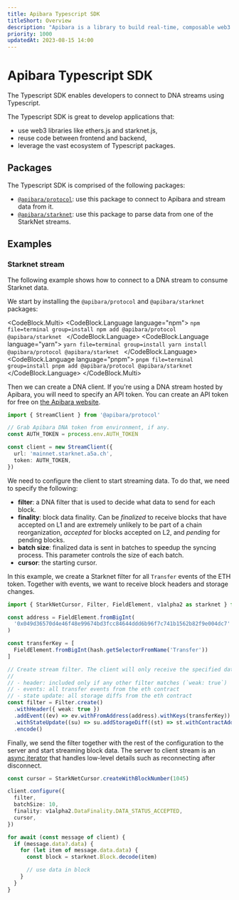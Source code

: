 ```yaml
---
title: Apibara Typescript SDK
titleShort: Overview
description: "Apibara is a library to build real-time, composable web3 streams in Typescript."
priority: 1000
updatedAt: 2023-08-15 14:00
---
```


# Apibara Typescript SDK

The Typescript SDK enables developers to connect to DNA streams using
Typescript.

The Typescript SDK is great to develop applications that:

 - use web3 libraries like ethers.js and starknet.js,
 - reuse code between frontend and backend,
 - leverage the vast ecosystem of Typescript packages.


## Packages

The Typescript SDK is comprised of the following packages:

 - [`@apibara/protocol`](/docs/typescript-sdk/reference/protocol): use this package to connect to
   Apibara and stream data from it.
 - [`@apibara/starknet`](/docs/typescript-sdk/reference/starknet): use this package to parse data
   from one of the StarkNet streams.


## Examples

### Starknet stream

The following example shows how to connect to a DNA stream to consume Starknet
data.

We start by installing the `@apibara/protocol` and `@apibara/starknet` packages:

<CodeBlock.Multi>
  <CodeBlock.Language language="npm">
    ```npm file=terminal group=install
    npm add @apibara/protocol @apibara/starknet
    ```
  </CodeBlock.Language>
  <CodeBlock.Language language="yarn">
    ```yarn file=terminal group=install
    yarn install @apibara/protocol @apibara/starknet
    ```
  </CodeBlock.Language>
  <CodeBlock.Language language="pnpm">
    ```pnpm file=terminal group=install
    pnpm add @apibara/protocol @apibara/starknet
    ```
  </CodeBlock.Language>
</CodeBlock.Multi>

Then we can create a DNA client. If you're using a DNA stream hosted by
Apibara, you will need to specify an API token. You can create an API token for
free on [the Apibara website](https://www.apibara.com).

```typescript file=main.ts
import { StreamClient } from '@apibara/protocol'

// Grab Apibara DNA token from environment, if any.
const AUTH_TOKEN = process.env.AUTH_TOKEN

const client = new StreamClient({
  url: 'mainnet.starknet.a5a.ch',
  token: AUTH_TOKEN,
})
```

We need to configure the client to start streaming data. To do that, we need to specify the following:

 - **filter**: a DNA filter that is used to decide what data to send for each block.
 - **finality**: block data finality. Can be _finalized_ to receive blocks that
   have accepted on L1 and are extremely unlikely to be part of a chain
   reorganization, _accepted_ for blocks accepted on L2, and _pending_ for pending blocks.
 - **batch size**: finalized data is sent in batches to speedup the syncing
   process. This parameter controls the size of each batch.
 - **cursor**: the starting cursor.

In this example, we create a Starknet filter for all `Transfer` events of the ETH token.
Together with events, we want to receive block headers and storage changes.


```typescript file=main.ts
import { StarkNetCursor, Filter, FieldElement, v1alpha2 as starknet } from '@apibara/starknet'

const address = FieldElement.fromBigInt(
  '0x049d36570d4e46f48e99674bd3fcc84644ddd6b96f7c741b1562b82f9e004dc7'
)

const transferKey = [
  FieldElement.fromBigInt(hash.getSelectorFromName('Transfer'))
]

// Create stream filter. The client will only receive the specified data.
//
// - header: included only if any other filter matches (`weak: true`)
// - events: all transfer events from the eth contract
// - state update: all storage diffs from the eth contract
const filter = Filter.create()
  .withHeader({ weak: true })
  .addEvent((ev) => ev.withFromAddress(address).withKeys(transferKey))
  .withStateUpdate((su) => su.addStorageDiff((st) => st.withContractAddress(address)))
  .encode()
```

Finally, we send the filter together with the rest of the configuration to the
server and start streaming block data.
The server to client stream is an [async
iterator](https://www.typescriptlang.org/docs/handbook/release-notes/typescript-2-3.html#async-iteration)
that handles low-level details such as reconnecting after disconnect.


```typescript file=main.ts
const cursor = StarkNetCursor.createWithBlockNumber(1045)

client.configure({
  filter,
  batchSize: 10,
  finality: v1alpha2.DataFinality.DATA_STATUS_ACCEPTED,
  cursor,
})

for await (const message of client) {
  if (message.data?.data) {
    for (let item of message.data.data) {
      const block = starknet.Block.decode(item)

      // use data in block
    }
  }
}
```

